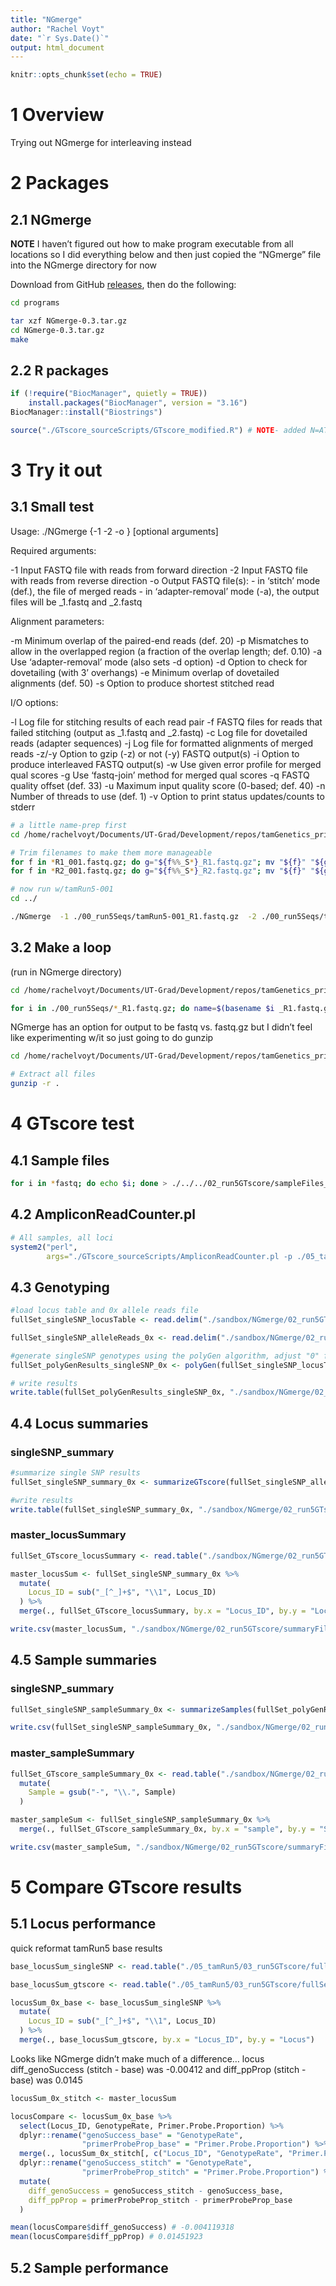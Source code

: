 ```yaml
---
title: "NGmerge"
author: "Rachel Voyt"
date: "`r Sys.Date()`"
output: html_document
---
```


```r
knitr::opts_chunk$set(echo = TRUE)
```

# 1 Overview

Trying out NGmerge for interleaving instead

# 2 Packages

## 2.1 NGmerge

**NOTE** I haven't figured out how to make program executable from all locations so I did everything below and then just copied the "NGmerge" file into the NGmerge directory for now

Download from GitHub [releases](https://github.com/harvardinformatics/NGmerge/releases), then do the following:

```bash
cd programs

tar xzf NGmerge-0.3.tar.gz
cd NGmerge-0.3.tar.gz
make
```

## 2.2 R packages

```r
if (!require("BiocManager", quietly = TRUE))
    install.packages("BiocManager", version = "3.16")
BiocManager::install("Biostrings")

source("./GTscore_sourceScripts/GTscore_modified.R") # NOTE- added N=ATGC to script for later analyses (not included in original)
```

# 3 Try it out

## 3.1 Small test

Usage: ./NGmerge {-1 <file> -2 <file> -o <file>}  [optional arguments]

Required arguments:

  -1  <file>       Input FASTQ file with reads from forward direction
  -2  <file>       Input FASTQ file with reads from reverse direction
  -o  <file>       Output FASTQ file(s):
                   - in 'stitch' mode (def.), the file of merged reads
                   - in 'adapter-removal' mode (-a), the output files
                     will be <file>_1.fastq and <file>_2.fastq
                     
Alignment parameters:

  -m  <int>        Minimum overlap of the paired-end reads (def. 20)
  -p  <float>      Mismatches to allow in the overlapped region
                     (a fraction of the overlap length; def. 0.10)
  -a               Use 'adapter-removal' mode (also sets -d option)
  -d               Option to check for dovetailing (with 3' overhangs)
  -e  <int>        Minimum overlap of dovetailed alignments (def. 50)
  -s               Option to produce shortest stitched read
  
I/O options:

  -l  <file>       Log file for stitching results of each read pair
  -f  <file>       FASTQ files for reads that failed stitching
                     (output as <file>_1.fastq and <file>_2.fastq)
  -c  <file>       Log file for dovetailed reads (adapter sequences)
  -j  <file>       Log file for formatted alignments of merged reads
  -z/-y            Option to gzip (-z) or not (-y) FASTQ output(s)
  -i               Option to produce interleaved FASTQ output(s)
  -w  <file>       Use given error profile for merged qual scores
  -g               Use 'fastq-join' method for merged qual scores
  -q  <int>        FASTQ quality offset (def. 33)
  -u  <int>        Maximum input quality score (0-based; def. 40)
  -n  <int>        Number of threads to use (def. 1)
  -v               Option to print status updates/counts to stderr

```bash
# a little name-prep first
cd /home/rachelvoyt/Documents/UT-Grad/Development/repos/tamGenetics_primatesPeru/sandbox/NGmerge/00_run5Seqs

# Trim filenames to make them more manageable
for f in *R1_001.fastq.gz; do g="${f%%_S*}_R1.fastq.gz"; mv "${f}" "${g}"; done
for f in *R2_001.fastq.gz; do g="${f%%_S*}_R2.fastq.gz"; mv "${f}" "${g}"; done
```

```bash
# now run w/tamRun5-001
cd ../

./NGmerge  -1 ./00_run5Seqs/tamRun5-001_R1.fastq.gz  -2 ./00_run5Seqs/tamRun5-001_R2.fastq.gz  -o ./01_NGmergeOutput/00_seqs_stitched/tamRun5-001_stitched.fastq.gz -d -f ./01_NGmergeOutput/01_seqs_failed/tamRun5-001_fail -l ./01_NGmergeOutput/02_logs_stitchResults/tamRun5-001_log_stitchResults.txt -c ./01_NGmergeOutput/03_logs_dovetailedReads/tamRun5-001_log_dovetailedReads.txt -j ./01_NGmergeOutput/04_logs_stitchAlignments/tamRun5-001_log_stitchAlignments.txt
```

## 3.2 Make a loop

(run in NGmerge directory)

```bash
cd /home/rachelvoyt/Documents/UT-Grad/Development/repos/tamGenetics_primatesPeru/sandbox/NGmerge

for i in ./00_run5Seqs/*_R1.fastq.gz; do name=$(basename $i _R1.fastq.gz); ./NGmerge -1 00_run5Seqs/${name}_R1.fastq.gz -2 00_run5Seqs/${name}_R2.fastq.gz -o 01_NGmergeOutput/00_seqs_stitched/${name}_stitched.fastq.gz -d -f 01_NGmergeOutput/01_seqs_failed/${name}_fail -l 01_NGmergeOutput/02_logs_stitchResults/${name}_log_stitchResults.txt -c 01_NGmergeOutput/03_logs_dovetailedReads/${name}_log_dovetailedReads.txt -j 01_NGmergeOutput/04_logs_stitchAlignments/${name}_log_stitchAlignments.txt; done
```

NGmerge has an option for output to be fastq vs. fastq.gz but I didn't feel like experimenting w/it so just going to do gunzip

```bash
cd /home/rachelvoyt/Documents/UT-Grad/Development/repos/tamGenetics_primatesPeru/sandbox/NGmerge/01_NGmergeOutput/00_seqs_stitched

# Extract all files
gunzip -r .
```

# 4 GTscore test

## 4.1 Sample files

```bash
for i in *fastq; do echo $i; done > ./../../02_run5GTscore/sampleFiles_fullSet.txt
```

## 4.2 AmpliconReadCounter.pl

```r
# All samples, all loci
system2("perl",
        args="./GTscore_sourceScripts/AmpliconReadCounter.pl -p ./05_tamRun5/03_run5GTscore/primerProbeFileV3_fullSet.txt --files ./sandbox/NGmerge/02_run5GTscore/sampleFiles_fullSet.txt --inDir ./sandbox/NGmerge/01_NGmergeOutput/00_seqs_stitched/ --outDir ./sandbox/NGmerge/02_run5GTscore/ --prefix fullSet_")
```

## 4.3 Genotyping

```r
#load locus table and 0x allele reads file
fullSet_singleSNP_locusTable <- read.delim("./sandbox/NGmerge/02_run5GTscore/fullSet_LocusTable_singleSNPs.txt", header = TRUE, stringsAsFactors = FALSE)

fullSet_singleSNP_alleleReads_0x <- read.delim("./sandbox/NGmerge/02_run5GTscore/fullSet_AlleleReads_singleSNPs.txt", header = TRUE, row.names = 1, stringsAsFactors = FALSE)

#generate singleSNP genotypes using the polyGen algorithm, adjust "0" formatting
fullSet_polyGenResults_singleSNP_0x <- polyGen(fullSet_singleSNP_locusTable, fullSet_singleSNP_alleleReads_0x)

# write results
write.table(fullSet_polyGenResults_singleSNP_0x, "./sandbox/NGmerge/02_run5GTscore/fullSet_polyGenResults_singleSNP_0x.txt", quote = FALSE, sep = "\t")
```

## 4.4 Locus summaries

### singleSNP_summary

```r
#summarize single SNP results
fullSet_singleSNP_summary_0x <- summarizeGTscore(fullSet_singleSNP_alleleReads_0x, fullSet_singleSNP_locusTable, fullSet_polyGenResults_singleSNP_0x)

#write results
write.table(fullSet_singleSNP_summary_0x, "./sandbox/NGmerge/02_run5GTscore/fullSet_singleSNP_summary_0x.txt", quote = FALSE, sep = "\t", row.names = FALSE)
```

### master_locusSummary

```r
fullSet_GTscore_locusSummary <- read.table("./sandbox/NGmerge/02_run5GTscore/fullSet_GTscore_locusSummary.txt", header = T, sep = "\t")

master_locusSum <- fullSet_singleSNP_summary_0x %>%
  mutate(
    Locus_ID = sub("_[^_]+$", "\\1", Locus_ID)
  ) %>%
  merge(., fullSet_GTscore_locusSummary, by.x = "Locus_ID", by.y = "Locus")

write.csv(master_locusSum, "./sandbox/NGmerge/02_run5GTscore/summaryFiles/master_locusSummary_0x.txt")
```

## 4.5 Sample summaries

### singleSNP_summary

```r
fullSet_singleSNP_sampleSummary_0x <- summarizeSamples(fullSet_polyGenResults_singleSNP_0x, fullSet_singleSNP_alleleReads_0x)

write.csv(fullSet_singleSNP_sampleSummary_0x, "./sandbox/NGmerge/02_run5GTscore/fullSet_singleSNP_sampleSummary_0x.csv", row.names = F)
```

### master_sampleSummary

```r
fullSet_GTscore_sampleSummary_0x <- read.table("./sandbox/NGmerge/02_run5GTscore/fullSet_GTscore_individualSummary.txt", header = T, sep = "\t") %>%
  mutate(
    Sample = gsub("-", "\\.", Sample)
  )

master_sampleSum <- fullSet_singleSNP_sampleSummary_0x %>%
  merge(., fullSet_GTscore_sampleSummary_0x, by.x = "sample", by.y = "Sample")

write.csv(master_sampleSum, "./sandbox/NGmerge/02_run5GTscore/summaryFiles/master_sampleSummary.txt")
```

# 5 Compare GTscore results

## 5.1 Locus performance

quick reformat tamRun5 base results

```r
base_locusSum_singleSNP <- read.table("./05_tamRun5/03_run5GTscore/fullSet_singleSNP_summary_0x.txt", header = T, sep = "\t")

base_locusSum_gtscore <- read.table("./05_tamRun5/03_run5GTscore/fullSet_GTscore_locusSummary.txt", header = T, sep = "\t")

locusSum_0x_base <- base_locusSum_singleSNP %>%
  mutate(
    Locus_ID = sub("_[^_]+$", "\\1", Locus_ID)
  ) %>%
  merge(., base_locusSum_gtscore, by.x = "Locus_ID", by.y = "Locus")
```

Looks like NGmerge didn't make much of a difference... locus diff_genoSuccess (stitch - base) was -0.00412 and diff_ppProp (stitch - base) was 0.0145

```r
locusSum_0x_stitch <- master_locusSum

locusCompare <- locusSum_0x_base %>%
  select(Locus_ID, GenotypeRate, Primer.Probe.Proportion) %>%
  dplyr::rename("genoSuccess_base" = "GenotypeRate",
                "primerProbeProp_base" = "Primer.Probe.Proportion") %>%
  merge(., locusSum_0x_stitch[, c("Locus_ID", "GenotypeRate", "Primer.Probe.Proportion")], by = "Locus_ID") %>%
  dplyr::rename("genoSuccess_stitch" = "GenotypeRate",
                "primerProbeProp_stitch" = "Primer.Probe.Proportion") %>%
  mutate(
    diff_genoSuccess = genoSuccess_stitch - genoSuccess_base,
    diff_ppProp = primerProbeProp_stitch - primerProbeProp_base
  )

mean(locusCompare$diff_genoSuccess) # -0.004119318
mean(locusCompare$diff_ppProp) # 0.01451923
```

## 5.2 Sample performance